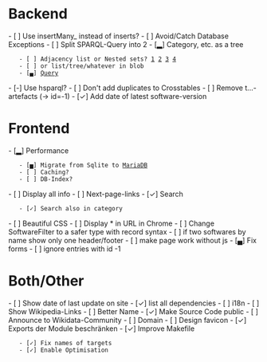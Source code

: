 = Backend = 
- [ ] Use insertMany_ instead of inserts?
- [ ] Avoid/Catch Database Exceptions
- [ ] Split SPARQL-Query into 2
- [▂] Category, etc. as a tree
	- [ ] Adjacency list or Nested sets? [[http://mikehillyer.com/articles/managing-hierarchical-data-in-mysql/|1]] [[https://explainextended.com/2009/09/24/adjacency-list-vs-nested-sets-postgresql/|2]] [[https://explainextended.com/category/mysql/page/2/|3]] [[https://www.codeproject.com/Articles/4155/Improve-hierarchy-performance-using-nested-sets|4]]
	- [ ] or list/tree/whatever in blob
	- [▄] [[https://query.wikidata.org/#SELECT DISTINCT %3Fcategory %3Fsubcat WHERE {%0A {%0A %3Ffloss p%3AP31%2Fps%3AP31%2Fwdt%3AP279* wd%3AQ341.%0A %3Ffloss wdt%3AP31 %3Fcategory.%0A %3Fsubcat wdt%3AP279%2B %3Fcategory.%0A }%0A%0A}|Query]]
- [-] Use hsparql?
- [ ] Don't add duplicates to Crosstables
- [ ] Remove t...-artefacts (-> id=-1)
- [✓] Add date of latest software-version

= Frontend =
- [▂] Performance
	- [▅] Migrate from Sqlite to [[https://wikitech.wikimedia.org/wiki/Help:Toolforge/Database#User_databases|MariaDB]]
	- [ ] Caching?
	- [ ] DB-Index?
- [ ] Display all info
- [ ] Next-page-links
- [✓] Search
	- [✓] Search also in category
- [ ] Beautiful CSS
- [ ] Display * in URL in Chrome
- [ ] Change SoftwareFilter to a safer type with record syntax
- [ ] if two softwares by name show only one header/footer
- [ ] make page work without js
- [▄] Fix forms
- [ ] ignore entries with id -1

= Both/Other =
- [ ] Show date of last update on site
- [✓] list all dependencies
- [ ] i18n
- [ ] Show Wikipedia-Links
- [ ] Better Name
- [✓] Make Source Code public
- [ ] Announce to Wikidata-Community
- [ ] Domain
- [ ] Design favicon
- [✓] Exports der Module beschränken
- [✓] Improve Makefile
	- [✓] Fix names of targets
	- [✓] Enable Optimisation
